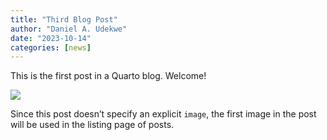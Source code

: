 ```yaml
---
title: "Third Blog Post"
author: "Daniel A. Udekwe"
date: "2023-10-14"
categories: [news]
---
```


This is the first post in a Quarto blog. Welcome!

![](thumbnail.jpg)

Since this post doesn't specify an explicit `image`, the first image in the post will be used in the listing page of posts.
